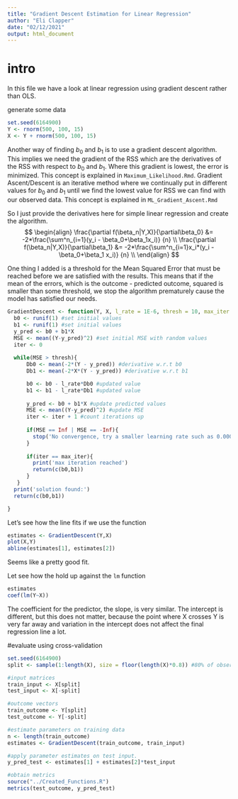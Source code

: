 ```yaml
---
title: "Gradient Descent Estimation for Linear Regression"
author: "Eli Clapper"
date: "02/12/2021"
output: html_document
---
```


# intro
In this file we have a look at linear regression using gradient descent rather than OLS.

generate some data
```r
set.seed(6164900)
Y <- rnorm(500, 100, 15)
X <- Y + rnorm(500, 100, 15)
```

Another way of finding $b_0$ and $b_1$ is to use a gradient descent algorithm.
This implies we need the gradient of the RSS which are the derivatives of the RSS with respect to $b_0$ and $b_1$.
Where this gradient is lowest, the error is minimized. This concept is explained in `Maximum_Likelihood.Rmd`. Gradient Ascent/Descent is an iterative method where we continually put in different values for $b_0$ and $b_1$ until we find the lowest value for RSS we can find with our observed data. This concept is explained in `ML_Gradient_Ascent.Rmd`

So I just provide the derivatives here for simple linear regression and create the algorithm.
$$
\begin{align}
  \frac{\partial f(\beta_n|Y,X)}{\partial\beta_0} &= -2*\frac{\sum^n_{i=1}(y_i - \beta_0+\beta_1x_i)} {n} \\
  \frac{\partial f(\beta_n|Y,X)}{\partial\beta_1} &= -2*\frac{\sum^n_{i=1}x_i*(y_i - \beta_0+\beta_1 x_i)} {n} \\
\end{align}
$$

One thing I added is a threshold for the Mean Squared Error that must be reached before we are satisfied with the results. This means that if the mean of the errors, which is the outcome - predicted outcome, squared is smaller than some threshold, we stop the algorithm prematurely cause the model has satisfied our needs.
```r
GradientDescent <- function(Y, X, l_rate = 1E-6, thresh = 10, max_iter = 10000){
  b0 <- runif(1) #set initial values
  b1 <- runif(1) #set initial values
  y_pred <- b0 + b1*X
  MSE <- mean((Y-y_pred)^2) #set initial MSE with random values
  iter <- 0
  
  while(MSE > thresh){
      Db0 <- mean(-2*(Y - y_pred)) #derivative w.r.t b0
      Db1 <- mean(-2*X*(Y - y_pred)) #derivative w.r.t b1

      b0 <- b0 - l_rate*Db0 #updated value
      b1 <- b1 - l_rate*Db1 #updated value
      
      y_pred <- b0 + b1*X #update predicted values
      MSE <- mean((Y-y_pred)^2) #update MSE
      iter <- iter + 1 #count iterations up
      
      if(MSE == Inf | MSE == -Inf){
        stop('No convergence, try a smaller learning rate such as 0.000001')
      }
      
      if(iter == max_iter){
        print('max iteration reached')
        return(c(b0,b1))
      }
   }
  print('solution found:')
  return(c(b0,b1))

}

```

Let's see how the line fits if we use the function
```r
estimates <- GradientDescent(Y,X)
plot(X,Y)
abline(estimates[1], estimates[2])
```
Seems like a pretty good fit.

Let see how the hold up against the `lm` function
```r
estimates
coef(lm(Y~X))
```
The coefficient for the predictor, the slope, is very similar. The intercept is different, but this does not matter, because the point where X crosses Y is very far away and variation in the intercept does not affect the final regression line a lot.

#evaluate using cross-validation
```r
set.seed(6164900)
split <- sample(1:length(X), size = floor(length(X)*0.8)) #80% of observed variables in X will be used as training data

#input matrices 
train_input <- X[split]
test_input <- X[-split]

#outcome vectors
train_outcome <- Y[split]
test_outcome <- Y[-split]

#estimate parameters on training data
n <- length(train_outcome)
estimates <- GradientDescent(train_outcome, train_input)

#apply parameter estimates on test input.
y_pred_test <- estimates[1] + estimates[2]*test_input

#obtain metrics
source("../Created_Functions.R")
metrics(test_outcome, y_pred_test)

```

